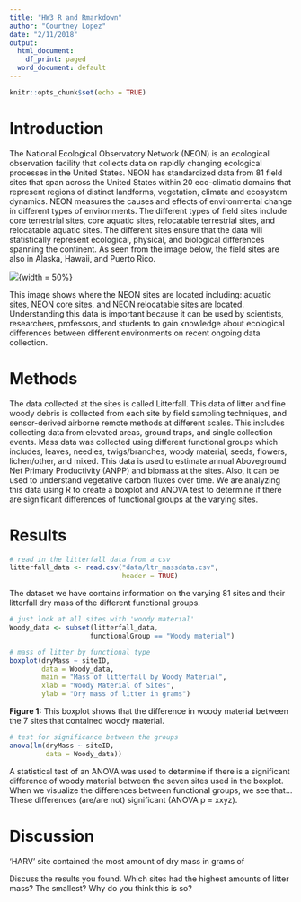 ```yaml
---
title: "HW3 R and Rmarkdown"
author: "Courtney Lopez"
date: "2/11/2018"
output:
  html_document:
    df_print: paged
  word_document: default
---
```


```r
knitr::opts_chunk$set(echo = TRUE)
```

# Introduction

The National Ecological Observatory Network (NEON) is an ecological observation facility that collects data on rapidly changing ecological processes in the United States. NEON has standardized data from 81 field sites that span across the United States within 20 eco-climatic domains that represent regions of distinct landforms, vegetation, climate and ecosystem dynamics. NEON measures the causes and effects of environmental change in different types of environments. The different types of field sites include core terrestrial sites, core aquatic sites, relocatable terrestrial sites, and relocatable aquatic sites. The different sites ensure that the data will statistically represent ecological, physical, and biological differences spanning the continent. As seen from the image below, the field sites are also in Alaska, Hawaii, and Puerto Rico. 

![](2017_NEONDomainOverview.jpg){width = 50%}

This image shows where the NEON sites are located including: aquatic sites, NEON core sites, and NEON relocatable sites are located. Understanding this data is important because it can be used by scientists, researchers, professors, and students to gain knowledge about ecological differences between different environments on recent ongoing data collection. 

# Methods

The data collected at the sites is called Litterfall. This data of litter and fine woody debris is collected from each site by field sampling techniques, and sensor-derived airborne remote methods at different scales. This includes collecting data from elevated areas, ground traps, and single collection events. Mass data was collected using different functional groups which includes, leaves, needles, twigs/branches, woody material, seeds, flowers, lichen/other, and mixed. This data is used to estimate annual Aboveground Net Primary Productivity (ANPP) and biomass at the sites. Also, it can be used to understand vegetative carbon fluxes over time. We are analyzing this data using R to create a boxplot and ANOVA test to determine if there are significant differences of functional groups at the varying sites. 

# Results

```r
# read in the litterfall data from a csv
litterfall_data <- read.csv("data/ltr_massdata.csv",
                            header = TRUE)
```

The dataset we have contains information on the varying 81 sites and their litterfall dry mass of the different functional groups. 

```r
# just look at all sites with 'woody material'
Woody_data <- subset(litterfall_data,
                    functionalGroup == "Woody material")
```

```r
# mass of litter by functional type
boxplot(dryMass ~ siteID,
        data = Woody_data,
        main = "Mass of litterfall by Woody Material",
        xlab = "Woody Material of Sites",
        ylab = "Dry mass of litter in grams")
```

**Figure 1:** This boxplot shows that the difference in woody material between the 7 sites that contained woody material. 

```r
# test for significance between the groups
anova(lm(dryMass ~ siteID,
         data = Woody_data))
```

A statistical test of an ANOVA was used to determine if there is a significant difference of woody material between the seven sites used in the boxplot. When we visualize the differences between functional groups, we see that... These differences (are/are not) significant (ANOVA p = xxyz).

# Discussion

'HARV' site contained the most amount of dry mass in grams of 

Discuss the results you found. Which sites had the highest amounts of litter mass? The smallest? Why do you think this is so?
